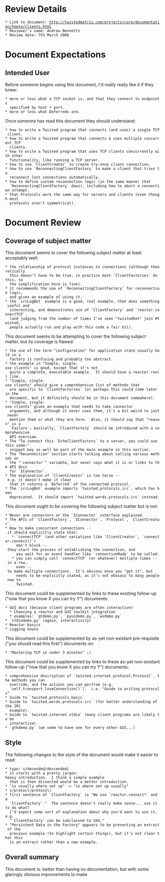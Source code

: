 = Review Details =

 * Link to document: http://twistedmatrix.com/projects/core/documentation/howto/clients.html
 * Reviewer's name: Andrew Bennetts
 * Review date: 7th March 2006

= Document Expectations =

== Intended User ==

Before someone begins using this document, I'd really really like it if they
knew:

 * more or less what a TCP socket is, and that they connect to endpoints
   specified by host + port.
 * more or less what Deferreds are.
 
Once someone has read this document they should understand:

 * how to write a Twisted program that connects (and uses) a single TCP client.
 * how to write a Twisted program that connects & uses multiple concurrent TCP
   clients.
 * how to write a Twisted program that uses TCP clients concurrently with other
   functionality, like running a TCP server.
 * how to use `ClientCreator` to create try-once client connection.
 * how to use `ReconnectingClientFactory` to make a client that tries to
   reconnect lost connections automatically.
 * how to define custom reconnection logic (in the same manner that
   `ReconnectingClientFactory` does), including how to abort a connection attempt.
 * that Protocols work the same way for servers and clients (even though most
   protocols aren't symmetrical).

= Document Review =

== Coverage of subject matter ==

This document seems to cover the following subject matter at least acceptably well:

 * the relationship of protocol instances to connections (although theoretically
   this doesn't have to be true, in practice most `ClientFactories` do this, so
   the simplification here is fine).
 * it recommends the use of `ReconnectingClientFactory` for reconnection logic,
   and gives an example of using it.
 * the `ircLogBot` example is a good, real example, that does something useful and
   interesting, and demonstrates use of `ClientFactory` and `reactor.connectTCP`.
   (and judging from the number of times I've seen "twistedbot" join #twisted,
   people actually run and play with this code a fair bit).

This document seems to be attempting to cover the following subject matter, but its coverage is flawed:

 * the use of the term "configuration" for application state usually held in a
   factory is confusing and probably too abstract.
 * the example in "Simple, single-use clients" is good, except that it's not
   quite a complete, executable example.  It should have a reactor.run() line.
 * "Simple, single-use clients" should give a comprehensive list of methods that
   are specific to `ClientFactories` (or perhaps this could come later in the
   document, but it definitely should be in this document somewhere).
 * "Simple, single-use clients" gives an example that needs to take connector
   arguments, and although it never uses them, it's a bit weird to just never
   mention them or what they are here.  Also, it should say that "reason" is a
   `Failure`; basically, `ClientFactory` should be introduced with a comprehensive
   API overview.
 * The "To connect this `EchoClientFactory` to a server, you could use this code:"
   snippet may as well be part of the main example in this section.
 * The "Reconnection" section starts talking about calling various methods on
   the "`connector`" variable, but never says what it is or links to the API docs
   for `IConnector`.
 * The explanation of `ClientCreator` is too terse -- e.g. it doesn't make it clear
   that it returns a `Deferred` of the connected protocol.
 * The `ircLogBot` example imports `twisted.protocols.irc`, which has been
   deprecated.  It should import `twisted.words.protocols.irc` instead.

This document ought to be covering the following subject matter but is not:

 * Never are connectors or the `IConnector` interface explained.
 * The APIs of `ClientFactory`, `IConnector`, `Protocol`, `ClientCreator`.
 * How to make concurrent connections -- it should explicitly state that:
    * `connectTCP` (and other variations like `ClientCreator`, `connector.connect()`)
      don't block -- they start the process of establishing the connection, and
      you wait for an event handler like `connectionMade` to be called.
    * you can simply call `connectTCP` (or whatever) multiple times -- in a row,
      even -- to make multiple connections.  It's obvious once you "get it", but
      needs to be explicitly stated, as it's not obvious to many people new to
      Twisted.

This document could be supplemented by links to these existing follow-up ("now that you know X you can try Y") documents:

 * GUI docs (because client programs are often interactive)
   * Choosing a reactor and GUI toolkit integration
   * examples: `qtdemo.py`, `pyuidemo.py`, `wxdemo.py`
 * `stdindemo.py` (again, interactivity)
 * Reactor basics
 * Logging howto

This document could be supplemented by as-yet non-existant pre-requisite ("you should read this first") documents on:

 * "Mastering TCP in under 3 minutes" ;)

This document could be supplemented by links to these as-yet non-existant follow-up ("now that you know X you can try Y") documents:

 * comprehensive description of `twisted.internet.protocol.Protocol`, the methods you can
   override, and the actions you can perfrom (e.g.
   `self.transport.loseConnection()`).  i.e. "Guide to writing protocols"
 * Guide to `twisted.protocols.basic`
 * Guide to `twisted.words.protocols.irc` (for better understanding of the IRC
   example).
 * Guide to `twisted.internet.stdio` (many client programs are likely to be
   interactive).
 * `gtkdemo.py` (we seem to have one for every other GUI...)

== Style ==

The following changes to the style of the document would make it easier to read:

 * typo: s/decended/descended/
 * it starts with a pretty jargon-heavy introduction.  I think a simple example
   that is then dissected would be a better introduction.
 * "is usually where set up" -> "is where set up usually"
 * s/protocl/protocol/
 * first sentence of `ClientFactory` is "We use `reactor.connect*` and a
   `ClientFactory`."  The sentence doesn't really make sense... use it to do what?
   I'd expect some sort of explanation about why you'd want to use it, e.g.
   "`ClientFactory` can be subclassed to XXX."
 * "Persistent Data in the Factory" appears to be presenting an extract of the
   previous example (to highlight certain things), but it's not clear that this
   is an extract rather than a new example.

== Overall summary ==

This document is: better than having no documentation, but with some glaringly obvious improvements to make

